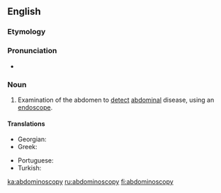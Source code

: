 ==English==

===Etymology===
{{confix|abdomino|scopy|lang=en}}

===Pronunciation===
* {{a|US}} {{IPA|/æbˌdɑm.ɪnˈɑs.kə.pi/|lang=en}}

===Noun===
{{en-noun|-}}

# {{context|medicine|lang=en}} Examination of the abdomen to [[detect]] [[abdominal]] disease, using an [[endoscope]].

====Translations====
{{trans-top|Examination of the abdomen using an endoscope}}
* Georgian: {{t+|ka|აბდომინოსკოპია|sc=Geor}}
* Greek: {{t+|el|λαπαροσκόπηση|f|sc=Grek}}
{{trans-mid}}
* Portuguese: {{t+|pt|abdominoscopia|f}}
* Turkish: {{t|tr|abdominoskopi}}
{{trans-bottom}}

[[ka:abdominoscopy]]
[[ru:abdominoscopy]]
[[fi:abdominoscopy]]
